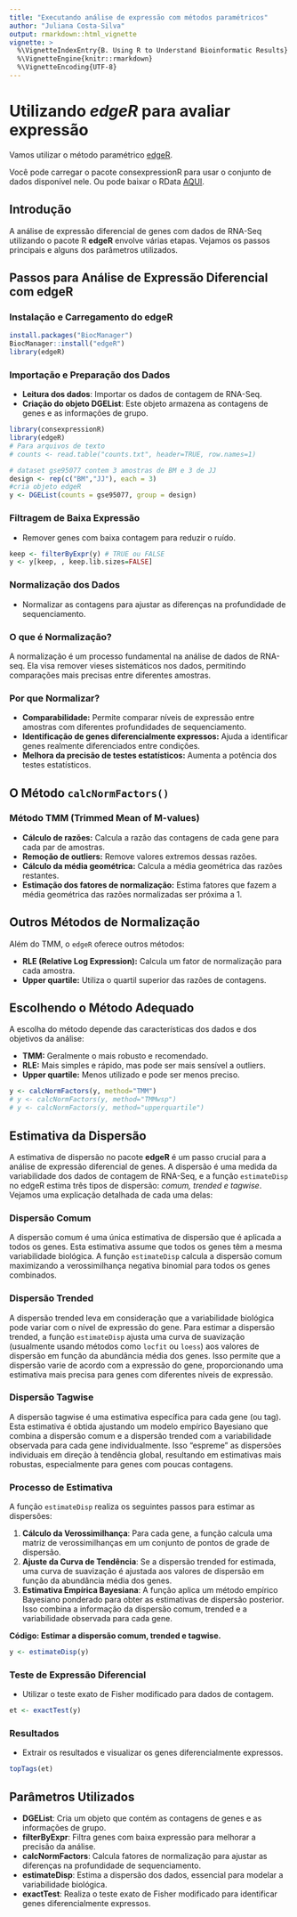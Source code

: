 ```yaml
---
title: "Executando análise de expressão com métodos paramétricos"
author: "Juliana Costa-Silva"
output: rmarkdown::html_vignette
vignette: >
  %\VignetteIndexEntry{B. Using R to Understand Bioinformatic Results}
  %\VignetteEngine{knitr::rmarkdown}
  %\VignetteEncoding{UTF-8}
---
```

# Utilizando *edgeR* para avaliar expressão

Vamos utilizar o método paramétrico [edgeR](https://bioconductor.org/packages/release/bioc/html/edgeR.html).

Você pode carregar o pacote consexpressionR para usar o conjunto de dados disponível nele. Ou pode baixar o RData [AQUI](https://github.com/costasilvati/consexpressionR/blob/master/data/gse95077.rda).


<!-- ## Os passos da análise -->



<!--     ![](images/galaxy-stop.png) -->


## Introdução

A análise de expressão diferencial de genes com dados de RNA-Seq utilizando o pacote R **edgeR** envolve várias etapas. Vejamos os passos principais e alguns dos parâmetros utilizados.

## Passos para Análise de Expressão Diferencial com edgeR

### Instalação e Carregamento do edgeR

```r
install.packages("BiocManager")
BiocManager::install("edgeR")
library(edgeR)
```

### Importação e Preparação dos Dados

- **Leitura dos dados**: Importar os dados de contagem de RNA-Seq.
- **Criação do objeto DGEList**: Este objeto armazena as contagens de genes e as informações de grupo.

```r
library(consexpressionR)
library(edgeR)
# Para arquivos de texto
# counts <- read.table("counts.txt", header=TRUE, row.names=1)

# dataset gse95077 contem 3 amostras de BM e 3 de JJ
design <- rep(c("BM","JJ"), each = 3)
#cria objeto edgeR
y <- DGEList(counts = gse95077, group = design)

```
<!--
```r
#y.dge <- calcNormFactors(y.dge, method="TMM")
#y.dge <- estimateDisp(y.dge)
#y.dge <- estimateCommonDisp(y.dge)
#y.et <- exactTest(y.dge)
#y.tp <- topTags(y.et, n = 100000)
#y.pvalues <- y.et$table$PValue
```
-->
### Filtragem de Baixa Expressão

- Remover genes com baixa contagem para reduzir o ruído.

```r
keep <- filterByExpr(y) # TRUE ou FALSE
y <- y[keep, , keep.lib.sizes=FALSE]
```

### Normalização dos Dados

- Normalizar as contagens para ajustar as diferenças na profundidade de sequenciamento.

### O que é Normalização?

A normalização é um processo fundamental na análise de dados de RNA-seq. Ela visa remover vieses sistemáticos nos dados, permitindo comparações mais precisas entre diferentes amostras.

### Por que Normalizar?

- **Comparabilidade:** Permite comparar níveis de expressão entre amostras com diferentes profundidades de sequenciamento.
- **Identificação de genes diferencialmente expressos:** Ajuda a identificar genes realmente diferenciados entre condições.
- **Melhora da precisão de testes estatísticos:** Aumenta a potência dos testes estatísticos.

## O Método `calcNormFactors()`

### Método TMM (Trimmed Mean of M-values)

- **Cálculo de razões:** Calcula a razão das contagens de cada gene para cada par de amostras.
- **Remoção de outliers:** Remove valores extremos dessas razões.
- **Cálculo da média geométrica:** Calcula a média geométrica das razões restantes.
- **Estimação dos fatores de normalização:** Estima fatores que fazem a média geométrica das razões normalizadas ser próxima a 1.

## Outros Métodos de Normalização

Além do TMM, o `edgeR` oferece outros métodos:

- **RLE (Relative Log Expression):** Calcula um fator de normalização para cada amostra.
- **Upper quartile:** Utiliza o quartil superior das razões de contagens.

## Escolhendo o Método Adequado

A escolha do método depende das características dos dados e dos objetivos da análise:

- **TMM:** Geralmente o mais robusto e recomendado.
- **RLE:** Mais simples e rápido, mas pode ser mais sensível a outliers.
- **Upper quartile:** Menos utilizado e pode ser menos preciso.


```r
y <- calcNormFactors(y, method="TMM")
# y <- calcNormFactors(y, method="TMMwsp")
# y <- calcNormFactors(y, method="upperquartile")
```

## Estimativa da Dispersão

A estimativa de dispersão no pacote **edgeR** é um passo crucial para a análise de expressão diferencial de genes. A dispersão é uma medida da variabilidade dos dados de contagem de RNA-Seq, e a função `estimateDisp` no edgeR estima três tipos de dispersão: *comum, trended e tagwise*. Vejamos uma explicação detalhada de cada uma delas:

### Dispersão Comum

A dispersão comum é uma única estimativa de dispersão que é aplicada a todos os genes. Esta estimativa assume que todos os genes têm a mesma variabilidade biológica. A função `estimateDisp` calcula a dispersão comum maximizando a verossimilhança negativa binomial para todos os genes combinados.

### Dispersão Trended

A dispersão trended leva em consideração que a variabilidade biológica pode variar com o nível de expressão do gene. Para estimar a dispersão trended, a função `estimateDisp` ajusta uma curva de suavização (usualmente usando métodos como `locfit` ou `loess`) aos valores de dispersão em função da abundância média dos genes. Isso permite que a dispersão varie de acordo com a expressão do gene, proporcionando uma estimativa mais precisa para genes com diferentes níveis de expressão.

### Dispersão Tagwise

A dispersão tagwise é uma estimativa específica para cada gene (ou tag). Esta estimativa é obtida ajustando um modelo empírico Bayesiano que combina a dispersão comum e a dispersão trended com a variabilidade observada para cada gene individualmente. Isso "espreme" as dispersões individuais em direção à tendência global, resultando em estimativas mais robustas, especialmente para genes com poucas contagens.

### Processo de Estimativa

A função `estimateDisp` realiza os seguintes passos para estimar as dispersões:

1. **Cálculo da Verossimilhança**: Para cada gene, a função calcula uma matriz de verossimilhanças em um conjunto de pontos de grade de dispersão.
2. **Ajuste da Curva de Tendência**: Se a dispersão trended for estimada, uma curva de suavização é ajustada aos valores de dispersão em função da abundância média dos genes.
3. **Estimativa Empírica Bayesiana**: A função aplica um método empírico Bayesiano ponderado para obter as estimativas de dispersão posterior. Isso combina a informação da dispersão comum, trended e a variabilidade observada para cada gene.

**Código: Estimar a dispersão comum, trended e tagwise.**

```r
y <- estimateDisp(y)
```

### Teste de Expressão Diferencial

- Utilizar o teste exato de Fisher modificado para dados de contagem.

```r
et <- exactTest(y)
```

### Resultados

- Extrair os resultados e visualizar os genes diferencialmente expressos.

```r
topTags(et)
```

## Parâmetros Utilizados

- **DGEList**: Cria um objeto que contém as contagens de genes e as informações de grupo.
- **filterByExpr**: Filtra genes com baixa expressão para melhorar a precisão da análise.
- **calcNormFactors**: Calcula fatores de normalização para ajustar as diferenças na profundidade de sequenciamento.
- **estimateDisp**: Estima a dispersão dos dados, essencial para modelar a variabilidade biológica.
- **exactTest**: Realiza o teste exato de Fisher modificado para identificar genes diferencialmente expressos.


